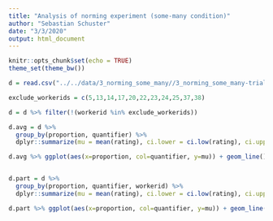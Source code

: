 ```yaml
---
title: "Analysis of norming experiment (some-many condition)"
author: "Sebastian Schuster"
date: "3/3/2020"
output: html_document
---
```


```r
knitr::opts_chunk$set(echo = TRUE)
theme_set(theme_bw())
```

```r

d = read.csv("../../data/3_norming_some_many//3_norming_some_many-trials.csv")

exclude_workerids = c(5,13,14,17,20,22,23,24,25,37,38)

d = d %>% filter(!(workerid %in% exclude_workerids))

d.avg = d %>% 
  group_by(proportion, quantifier) %>% 
  dplyr::summarize(mu = mean(rating), ci.lower = ci.low(rating), ci.upper=ci.high(rating))

d.avg %>% ggplot(aes(x=proportion, col=quantifier, y=mu)) + geom_line() + geom_point() + geom_errorbar(aes(ymin=mu-ci.lower, ymax=ci.upper+mu)) + xlim(1,100)


d.part = d %>% 
  group_by(proportion, quantifier, workerid) %>% 
  dplyr::summarize(mu = mean(rating), ci.lower = ci.low(rating), ci.upper=ci.high(rating))


```

```r

d.part %>% ggplot(aes(x=proportion, col=quantifier, y=mu)) + geom_line() + geom_point() + geom_errorbar(aes(ymin=mu-ci.lower, ymax=ci.upper+mu)) + xlim(1,100) + facet_wrap(~workerid, nrow=8) +theme(legend.position = "bottom")



```